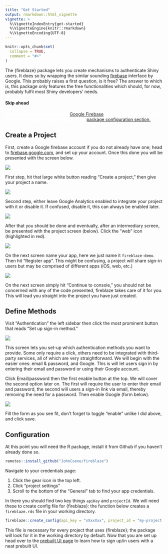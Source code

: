 ```yaml
---
title: "Get Started"
output: rmarkdown::html_vignette
vignette: >
  %\VignetteIndexEntry{get-started}
  %\VignetteEngine{knitr::rmarkdown}
  %\VignetteEncoding{UTF-8}
---
```


```r
knitr::opts_chunk$set(
  collapse = TRUE,
  comment = "#>"
)
```

The {fireblaze} package lets you create mechanisms to authenticate Shiny users. It does so by wrapping the similar sounding [firebase](https://firebase.google.com/) interface by Google. This probably raises a first question, is it free? The answer to which is, this package only features the free functionalities which should, for now, probably fulfil most Shiny developers' needs.

<div class="alert alert-success">
<h4>Skip ahead</h4>
<p style="color:white;">In this first section we create a <a href="https://firebase.google.com" class="alert-link">Google Firebase</a> project, if you know how to do this or already have one, skip to the <a href="#configuration">package configuration section.</a>.</p>
</div>

## Create a Project

First, create a Google firebase account if you do not already have one; head to [firebase.google.com](https://firebase.google.com/), and set up your account. Once this done you will be presented with the screen below.

![](fireblaze_home.png)

First step, hit that large white button reading "Create a project," then give your project a name.

![](fireblaze_step_1.png)

Second step, either leave Google Analytics enabled to integrate your project with it or disable it. If confused, disable it, this can always be enabled later.

![](fireblaze_step_2.png)

After that you should be done and eventually, after an intermediary screen, be presented with the project screen (below). Click the "web" icon (highlighted in <span class="text-danger">red</span>). 

![](fireblaze_project.png)

On the next screen name your app, here we just name it `fireblaze-demo`. Then hit "Register app". This might be confusing, a project will share sign-in users but may be comprised of different apps (iOS, web, etc.)

![](fireblazer_project_setup1.png)

On the next screen simply hit "Continue to console," you should not be concerned with any of the code presented, fireblaze takes care of it for you. This will lead you straight into the project you have just created. 

## Define Methods

Visit "Authentication" the left sidebar then click the most prominent button that reads "Set up sign-in method."

![](fireblaze_signin_method.png)

This screen lets you set-up which authentication methods you want to provide. Some only require a click, others need to be integrated with third-party services, all of which are very straightforward. We will begin with the easier ones: email & password, and Google. This is will let users sign in by entering their email and password or using their Google account.

Click Email/password then the first enable button at the top. We will cover the second option later on. The first will require the user to enter their email and password, the second will users a sign-in link via email, thereby removing the need for a password. Then enable Google (form below).

![](fireblaze_google.png)

Fill the form as you see fit, don't forget to toggle "enable" unlike I did above, and click save.

## Configuration

At this point you will need the R package, install it from Github if you haven't already done so.

```r
remotes::install_github("JohnCoene/fireblaze")
```

Navigate to your credentials page:

1. Click the gear icon <i class="fa fa-cog"></i> in the top left.
2. Click "project settings"
3. Scroll to the bottom of the "General" tab to find your app credentials.

In there you should find two key things `apiKey` and `projectId`. We will need these to create config file for {fireblaze}: the function below creates a `fireblaze.rds` file in your working directory. 

```r
fireblaze::create_config(api_key = "xXxxXxx", project_id = "my-project-package")
```

This file is necessary for every project that uses {fireblaze}; the package will look for it in the working directory by default. Now that you are set up head over to the [prebuilt UI page](ui.html) to learn how to sign up/in users with a neat prebuilt UI. 